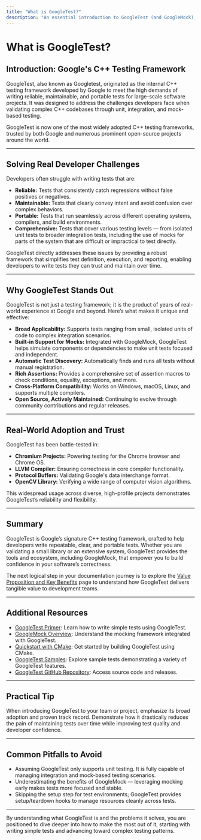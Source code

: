 ```yaml
---
title: "What is GoogleTest?"
description: "An essential introduction to GoogleTest (and GoogleMock), describing its origins as Google's C++ testing framework and outlining the problems it solves for developers—including reliable unit, integration, and mock-based testing. Includes a summary of real-world adoption in major open-source projects, addressing the broad applicability and trust in the tool."
---
```


# What is GoogleTest?

## Introduction: Google's C++ Testing Framework

GoogleTest, also known as Googletest, originated as the internal C++ testing framework developed by Google to meet the high demands of writing reliable, maintainable, and portable tests for large-scale software projects. It was designed to address the challenges developers face when validating complex C++ codebases through unit, integration, and mock-based testing.

GoogleTest is now one of the most widely adopted C++ testing frameworks, trusted by both Google and numerous prominent open-source projects around the world.

---

## Solving Real Developer Challenges

Developers often struggle with writing tests that are:

- **Reliable:** Tests that consistently catch regressions without false positives or negatives.
- **Maintainable:** Tests that clearly convey intent and avoid confusion over complex behaviors.
- **Portable:** Tests that run seamlessly across different operating systems, compilers, and build environments.
- **Comprehensive:** Tests that cover various testing levels — from isolated unit tests to broader integration tests, including the use of mocks for parts of the system that are difficult or impractical to test directly.

GoogleTest directly addresses these issues by providing a robust framework that simplifies test definition, execution, and reporting, enabling developers to write tests they can trust and maintain over time.

---

## Why GoogleTest Stands Out

GoogleTest is not just a testing framework; it is the product of years of real-world experience at Google and beyond. Here’s what makes it unique and effective:

- **Broad Applicability:** Supports tests ranging from small, isolated units of code to complex integration scenarios.
- **Built-in Support for Mocks:** Integrated with GoogleMock, GoogleTest helps simulate components or dependencies to make unit tests focused and independent.
- **Automatic Test Discovery:** Automatically finds and runs all tests without manual registration.
- **Rich Assertions:** Provides a comprehensive set of assertion macros to check conditions, equality, exceptions, and more.
- **Cross-Platform Compatibility:** Works on Windows, macOS, Linux, and supports multiple compilers.
- **Open Source, Actively Maintained:** Continuing to evolve through community contributions and regular releases.

---

## Real-World Adoption and Trust

GoogleTest has been battle-tested in:

- **Chromium Projects:** Powering testing for the Chrome browser and Chrome OS.
- **LLVM Compiler:** Ensuring correctness in core compiler functionality.
- **Protocol Buffers:** Validating Google's data interchange format.
- **OpenCV Library:** Verifying a wide range of computer vision algorithms.

This widespread usage across diverse, high-profile projects demonstrates GoogleTest’s reliability and flexibility.

---

## Summary

GoogleTest is Google’s signature C++ testing framework, crafted to help developers write repeatable, clear, and portable tests. Whether you are validating a small library or an extensive system, GoogleTest provides the tools and ecosystem, including GoogleMock, that empower you to build confidence in your software’s correctness.

The next logical step in your documentation journey is to explore the [Value Proposition and Key Benefits](./value-proposition-and-key-benefits) page to understand how GoogleTest delivers tangible value to development teams.


---

## Additional Resources

- [GoogleTest Primer](../primer.md): Learn how to write simple tests using GoogleTest.
- [GoogleMock Overview](../googlemock/README.md): Understand the mocking framework integrated with GoogleTest.
- [Quickstart with CMake](../quickstart-cmake.md): Get started by building GoogleTest using CMake.
- [GoogleTest Samples](../samples.md): Explore sample tests demonstrating a variety of GoogleTest features.
- [GoogleTest GitHub Repository](https://github.com/google/googletest): Access source code and releases.

---

## Practical Tip

When introducing GoogleTest to your team or project, emphasize its broad adoption and proven track record. Demonstrate how it drastically reduces the pain of maintaining tests over time while improving test quality and developer confidence.


---

## Common Pitfalls to Avoid

- Assuming GoogleTest only supports unit testing. It is fully capable of managing integration and mock-based testing scenarios.
- Underestimating the benefits of GoogleMock — leveraging mocking early makes tests more focused and stable.
- Skipping the setup step for test environments; GoogleTest provides setup/teardown hooks to manage resources cleanly across tests.


---

By understanding what GoogleTest is and the problems it solves, you are positioned to dive deeper into how to make the most out of it, starting with writing simple tests and advancing toward complex testing patterns.
